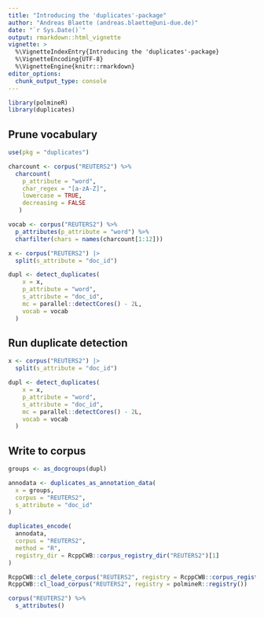 ```yaml
---
title: "Introducing the 'duplicates'-package"
author: "Andreas Blaette (andreas.blaette@uni-due.de)"
date: "`r Sys.Date()`"
output: rmarkdown::html_vignette
vignette: >
  %\VignetteIndexEntry{Introducing the 'duplicates'-package}
  %\VignetteEncoding{UTF-8}
  %\VignetteEngine{knitr::rmarkdown}
editor_options: 
  chunk_output_type: console
---
```


```r
library(polmineR)
library(duplicates)
```


## Prune vocabulary

```r
use(pkg = "duplicates")

charcount <- corpus("REUTERS2") %>%
  charcount(
    p_attribute = "word",
    char_regex = "[a-zA-Z]",
    lowercase = TRUE,
    decreasing = FALSE
   )

vocab <- corpus("REUTERS2") %>% 
  p_attributes(p_attribute = "word") %>% 
  charfilter(chars = names(charcount[1:12]))

x <- corpus("REUTERS2") |>
  split(s_attribute = "doc_id")

dupl <- detect_duplicates(
    x = x,
    p_attribute = "word",
    s_attribute = "doc_id",
    mc = parallel::detectCores() - 2L,
    vocab = vocab
  )
```


## Run duplicate detection


```r
x <- corpus("REUTERS2") |>
  split(s_attribute = "doc_id")

dupl <- detect_duplicates(
    x = x,
    p_attribute = "word",
    s_attribute = "doc_id",
    mc = parallel::detectCores() - 2L,
    vocab = vocab
  )
```


## Write to corpus

```r
groups <- as_docgroups(dupl)

annodata <- duplicates_as_annotation_data(
  x = groups,
  corpus = "REUTERS2",
  s_attribute = "doc_id"
)

duplicates_encode(
  annodata,
  corpus = "REUTERS2",
  method = "R",
  registry_dir = RcppCWB::corpus_registry_dir("REUTERS2")[1]
)

RcppCWB::cl_delete_corpus("REUTERS2", registry = RcppCWB::corpus_registry_dir("REUTERS2")[1])
RcppCWB::cl_load_corpus("REUTERS2", registry = polmineR::registry())

corpus("REUTERS2") %>% 
  s_attributes()
```